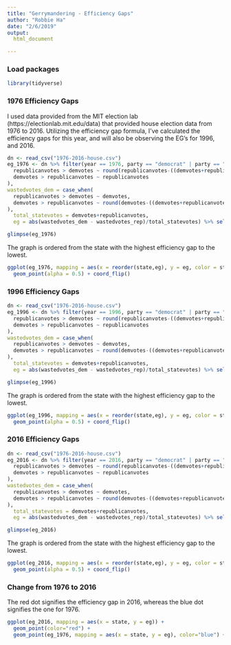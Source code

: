 ```yaml
---
title: "Gerrymandering - Efficiency Gaps"
author: "Robbie Ha"
date: "2/6/2019"
output: 
  html_document

---
```


### Load packages

```r
library(tidyverse) 
```

### 1976 Efficiency Gaps

I used data provided from the MIT election lab (https://electionlab.mit.edu/data) that provided house election data from 1976 to 2016. Utilizing the efficiency gap formula, I've calculated the efficiency gaps for this year, and will also be observing the EG's for 1996, and 2016.

```r
dn <- read_csv("1976-2016-house.csv")
eg_1976 <- dn %>% filter(year == 1976, party == "democrat" | party == "republican") %>% mutate(realDistrict = paste(state, district, sep="-")) %>% select(year, state, realDistrict, party, candidatevotes, totalvotes, state) %>% group_by(state) %>% summarise(republicanvotes = sum(candidatevotes[party=="republican"]),demvotes = sum(candidatevotes[party=="democrat"]), wastedvotes_rep = case_when(
  republicanvotes > demvotes ~ round(republicanvotes-((demvotes+republicanvotes)/2)-1, digit = 0),
  demvotes > republicanvotes ~ republicanvotes
),
wastedvotes_dem = case_when(
  republicanvotes > demvotes ~ demvotes,
  demvotes > republicanvotes ~ round(demvotes-((demvotes+republicanvotes)/2)-1, digit = 0)
),
  total_statevotes = demvotes+republicanvotes,
  eg = abs(wastedvotes_dem - wastedvotes_rep)/total_statevotes) %>% select(state,eg)

glimpse(eg_1976)

```

The graph is ordered from the state with the highest efficiency gap to the lowest.

```r

ggplot(eg_1976, mapping = aes(x = reorder(state,eg), y = eg, color = state)) +
  geom_point(alpha = 0.5) + coord_flip()

```

### 1996 Efficiency Gaps

```r
dn <- read_csv("1976-2016-house.csv")
eg_1996 <- dn %>% filter(year == 1996, party == "democrat" | party == "republican") %>% mutate(realDistrict = paste(state, district, sep="-")) %>% select(year, state, realDistrict, party, candidatevotes, totalvotes, state) %>% group_by(state) %>% summarise(republicanvotes = sum(candidatevotes[party=="republican"]),demvotes = sum(candidatevotes[party=="democrat"]), wastedvotes_rep = case_when(
  republicanvotes > demvotes ~ round(republicanvotes-((demvotes+republicanvotes)/2)-1, digit = 0),
  demvotes > republicanvotes ~ republicanvotes
),
wastedvotes_dem = case_when(
  republicanvotes > demvotes ~ demvotes,
  demvotes > republicanvotes ~ round(demvotes-((demvotes+republicanvotes)/2)-1, digit = 0)
),
  total_statevotes = demvotes+republicanvotes,
  eg = abs(wastedvotes_dem - wastedvotes_rep)/total_statevotes) %>% select(state,eg)

glimpse(eg_1996)

```

The graph is ordered from the state with the highest efficiency gap to the lowest.

```r

ggplot(eg_1996, mapping = aes(x = reorder(state,eg), y = eg, color = state)) +
  geom_point(alpha = 0.5) + coord_flip()

```

### 2016 Efficiency Gaps

```r
dn <- read_csv("1976-2016-house.csv")
eg_2016 <- dn %>% filter(year == 2016, party == "democrat" | party == "republican") %>% mutate(realDistrict = paste(state, district, sep="-")) %>% select(year, state, realDistrict, party, candidatevotes, totalvotes, state) %>% group_by(state) %>% summarise(republicanvotes = sum(candidatevotes[party=="republican"]),demvotes = sum(candidatevotes[party=="democrat"]), wastedvotes_rep = case_when(
  republicanvotes > demvotes ~ round(republicanvotes-((demvotes+republicanvotes)/2)-1, digit = 0),
  demvotes > republicanvotes ~ republicanvotes
),
wastedvotes_dem = case_when(
  republicanvotes > demvotes ~ demvotes,
  demvotes > republicanvotes ~ round(demvotes-((demvotes+republicanvotes)/2)-1, digit = 0)
),
  total_statevotes = demvotes+republicanvotes,
  eg = abs(wastedvotes_dem - wastedvotes_rep)/total_statevotes) %>% select(state,eg)

glimpse(eg_2016)

```

The graph is ordered from the state with the highest efficiency gap to the lowest.

```r

ggplot(eg_2016, mapping = aes(x = reorder(state,eg), y = eg, color = state)) +
  geom_point(alpha = 0.5) + coord_flip()

```

### Change from 1976 to 2016

The red dot signifies the efficiency gap in 2016, whereas the blue dot signifies the one for 1976.

```r

ggplot(eg_2016, mapping = aes(x = state, y = eg)) +
  geom_point(color="red") + 
  geom_point(eg_1976, mapping = aes(x = state, y = eg), color="blue") +coord_flip()


```
